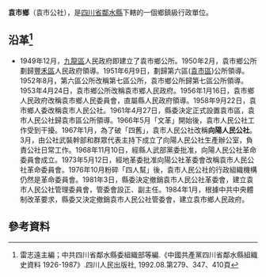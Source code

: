 '''袁市鄉'''（袁市公社），是[[四川省|四川省]][[鄰水縣|鄰水縣]]下轄的一個鄉鎮級行政單位。

== 沿革<ref>雷志遠主編；中共四川省鄰水縣委組織部等編.《中國共產黨四川省鄰水縣組織史資料 1926-1987》.四川人民出版社, 1992.08.第279、347、410頁</ref>==
* 1949年12月，[[九龍區_(鄰水縣)|九龍區]]人民政府即建立了袁市鄉公所。1950年2月，袁市鄉公所劃歸[[豐禾區|豐禾區]]人民政府領導。1951年6月9日，劃歸第六區([[袁市區|袁市區]])公所領導。1952年8月，第六區公所改稱第七區公所，袁市鄉公所歸第七區公所領導。1953年4月24日，袁市鄉公所改稱袁市鄉人民政府。1956年1月16日，袁市鄉人民政府改稱袁市鄉人民委員會，直屬縣人民政府領導。1958年9月22日，袁市鄉人委改稱袁市人民公社。1961年4月27日，縣委決定正式設置袁市區，袁市人民公社歸袁市區公所領導。1966年5月「文革」開始後，袁市人民公社工作受到干擾。1967年1月，為了破「四舊」，袁市人民公社改稱'''向陽人民公社'''。3月，由公社武裝幹部和群眾代表主持下成立了向陽人民公社生產辦公室，負責公社日常工作。1968年11月10日，經縣人武部黨委批准，向陽人民公社革命委員會成立。1973年5月12日，經地革委批准向陽公社革委會改稱袁市人民公社革命委員會。1976年10月粉碎「四人幫」後，袁市人民公社的行政組織機構仍然是革命委員會。1981年3日，縣委決定撤銷袁市人民公社革委會，建立袁市人民公社管理委員會，管委會設正、副主任。1984年1月，根據中共中央體制改革要求，縣委又決定撤銷袁市人民公社管委會，建立袁市鄉人民政府。

== 參考資料 ==
{{reflist}}
{{行政區劃小作品}}
{{鄰水縣行政區劃（1949年12月21日至1950年2月）}}
{{鄰水縣行政區劃（1950年2月至1951年6月9日）}}
{{鄰水縣行政區劃（1951年6月9日至1952年7月17日）}}
{{鄰水縣行政區劃（1952年7月17日至1953年4月24日）}}
{{鄰水縣行政區劃（1953年4月24日至1953年9月4日）}}
{{鄰水縣行政區劃（1953年9月4日至1955年3月5日）}}
{{鄰水縣行政區劃（1955年3月5日至1956年1月24日）}}
{{鄰水縣行政區劃（1956年1月24日至1963年5月25日）}}
{{鄰水縣行政區劃（1963年5月25日至1993年12月31日）}}
{{鄰水縣行政區劃}}